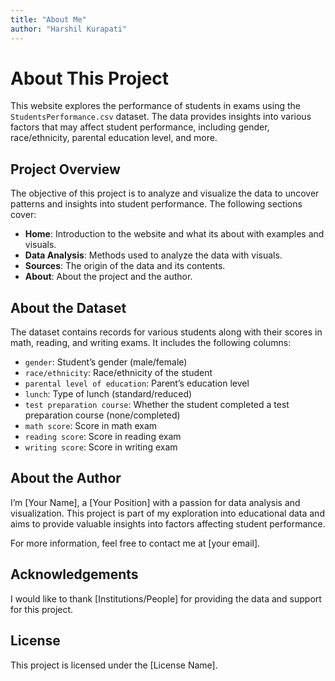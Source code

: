 ```yaml
---
title: "About Me"
author: "Harshil Kurapati"
---
```


# About This Project

This website explores the performance of students in exams using the `StudentsPerformance.csv` dataset. The data provides insights into various factors that may affect student performance, including gender, race/ethnicity, parental education level, and more.

## Project Overview

The objective of this project is to analyze and visualize the data to uncover patterns and insights into student performance. The following sections cover:

- **Home**: Introduction to the website and what its about with examples and visuals.
- **Data Analysis**: Methods used to analyze the data with visuals.
- **Sources**: The origin of the data and its contents.
- **About**: About the project and the author.

## About the Dataset

The dataset contains records for various students along with their scores in math, reading, and writing exams. It includes the following columns:

- `gender`: Student’s gender (male/female)
- `race/ethnicity`: Race/ethnicity of the student
- `parental level of education`: Parent’s education level
- `lunch`: Type of lunch (standard/reduced)
- `test preparation course`: Whether the student completed a test preparation course (none/completed)
- `math score`: Score in math exam
- `reading score`: Score in reading exam
- `writing score`: Score in writing exam

## About the Author

I'm [Your Name], a [Your Position] with a passion for data analysis and visualization. This project is part of my exploration into educational data and aims to provide valuable insights into factors affecting student performance.

For more information, feel free to contact me at [your email].

## Acknowledgements

I would like to thank [Institutions/People] for providing the data and support for this project.

## License

This project is licensed under the [License Name].

